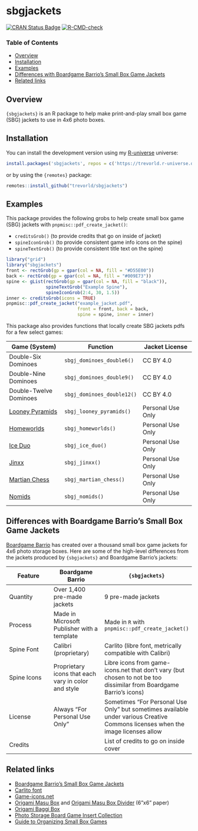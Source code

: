 # sbgjackets

[![CRAN Status Badge](https://www.r-pkg.org/badges/version/sbgjackets)](https://cran.r-project.org/package=sbgjackets)
[![R-CMD-check](https://github.com/trevorld/sbgjackets/actions/workflows/R-CMD-check.yaml/badge.svg?branch=main)](https://github.com/trevorld/sbgjackets/actions)

### Table of Contents

* [Overview](#overview)
* [Installation](#installation)
* [Examples](#examples)
* [Differences with Boardgame Barrio's Small Box Game Jackets](#barrio)
* [Related links](#related)

## <a name="overview">Overview</a>

`{sbgjackets}` is an R package to help make print-and-play small box game (SBG) jackets to use in 4x6 photo boxes.

## <a name="installation">Installation</a>

You can install the development version using my [R-universe](https://ropensci.org/r-universe/) universe:

```r
install.packages('sbgjackets', repos = c('https://trevorld.r-universe.dev', 'https://cloud.r-project.org'))
```

or by using the `{remotes}` package:

```r
remotes::install_github("trevorld/sbgjackets")
```

## <a name="examples">Examples</a>

This package provides the following grobs to help create small box game (SBG) jackets with `pnpmisc::pdf_create_jacket()`:

  + `creditsGrob()` (to provide credits that go on inside of jacket)
  + `spineIconGrob()` (to provide consistent game info icons on the spine)
  + `spineTextGrob()` (to provide consistent title text on the spine)

```r
library("grid")
library("sbgjackets")
front <- rectGrob(gp = gpar(col = NA, fill = "#D55E00"))
back <- rectGrob(gp = gpar(col = NA, fill = "#009E73"))
spine <- gList(rectGrob(gp = gpar(col = NA, fill = "black")),
               spineTextGrob("Example Spine"),
               spineIconGrob(2:4, 30, 1.5))
inner <- creditsGrob(icons = TRUE)
pnpmisc::pdf_create_jacket("example_jacket.pdf",
                           front = front, back = back,
                           spine = spine, inner = inner)
```

This package also provides functions that locally create SBG jackets pdfs for a few select games:

| Game (System) | Function | Jacket License |
| --- | --- | --- |
| Double-Six Dominoes | `sbgj_dominoes_double6()` | CC BY 4.0 |
| Double-Nine Dominoes | `sbgj_dominoes_double9()` | CC BY 4.0 |
| Double-Twelve Dominoes | `sbgj_dominoes_double12()` | CC BY 4.0 |
| [Looney Pyramids](https://www.looneylabs.com/pyramids-home) | `sbgj_looney_pyramids()` | Personal Use Only |
| [Homeworlds](https://www.looneylabs.com/games/homeworlds) | `sbgj_homeworlds()` | Personal Use Only |
| [Ice Duo](https://www.looneylabs.com/games/ice-duo) | `sbgj_ice_duo()` | Personal Use Only |
| [Jinxx](https://www.looneylabs.com/games/jinxx) | `sbgj_jinxx()` | Personal Use Only |
| [Martian Chess](https://www.looneylabs.com/games/martian-chess) | `sbgj_martian_chess()` | Personal Use Only |
| [Nomids](https://www.looneylabs.com/games/nomids) | `sbgj_nomids()` | Personal Use Only |

## <a name="barrio">Differences with Boardgame Barrio's Small Box Game Jackets</a>

[Boardgame Barrio](https://sites.google.com/view/boardgamebarrio) has created over a thousand small box game jackets for 4x6 photo storage boxes.  Here are some of the high-level differences from the jackets produced by `{sbgjackets}` and Boardgame Barrio's jackets:

| Feature | Boardgame Barrio | `{sbgjackets}` |
| --- | --- | --- |
| Quantity | Over 1,400 pre-made jackets | 9 pre-made jackets |
| Process | Made in Microsoft Publisher with a template | Made in `R` with `pnpmisc::pdf_create_jacket()` |
| Spine Font | Calibri (proprietary) | Carlito (libre font, metrically compatible with Calibri) |
| Spine Icons | Proprietary icons that each vary in color and style | Libre icons from game-icons.net that don't vary (but chosen to not be too dissimilar from Boardgame Barrio's icons) |
| License | Always "For Personal Use Only" | Sometimes "For Personal Use Only" but sometimes available under various Creative Commons licenses when the image licenses allow |
| Credits | | List of credits to go on inside cover |

## <a name="related">Related links</a>

* [Boardgame Barrio's Small Box Game Jackets](https://sites.google.com/view/boardgamebarrio)
* [Carlito font](https://fonts.google.com/specimen/Carlito)
* [Game-icons.net](https://game-icons.net)
* [Origami Masu Box](https://www.paperkawaii.com/origami-photo-tutorials/masu-box/) and [Origami Masu Box Divider](https://www.paperkawaii.com/origami-photo-tutorials/masu-box-divider/) (6"x6" paper)
* [Origami Baggi Box](http://www.origami-instructions.com/origami-baggi-box.html)
* [Photo Storage Board Game Insert Collection](https://www.reddit.com/r/boardgames/comments/vs6b6q/photo_storage_board_game_insert_collection/)
* [Guide to Organizing Small Box Games](https://web.archive.org/web/20220711005902/https://www.kenkuhn.me/l/guide-to-organizing-small-box-games/)
